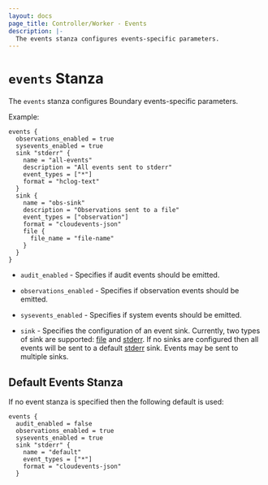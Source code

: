 ```yaml
---
layout: docs
page_title: Controller/Worker - Events
description: |-
  The events stanza configures events-specific parameters.
---
```


# `events` Stanza

The `events` stanza configures Boundary events-specific parameters.

Example:

```hcl
events {
  observations_enabled = true
  sysevents_enabled = true
  sink "stderr" {
    name = "all-events"
    description = "All events sent to stderr"
    event_types = ["*"]
    format = "hclog-text"
  }
  sink {
    name = "obs-sink"
    description = "Observations sent to a file"
    event_types = ["observation"]
    format = "cloudevents-json"
    file {
      file_name = "file-name"
    }
  }
}
```

- `audit_enabled` - Specifies if audit events should be emitted.  

- `observations_enabled` - Specifies if observation events should be emitted.

- `sysevents_enabled` - Specifies if system events should be emitted.

- `sink` - Specifies the configuration of an event sink. Currently, two types of
  sink are supported: [file](/docs/configuration/events/file) and [stderr](/docs/configuration/events/stderr). If no sinks are configured then all
  events will be sent to a default [stderr](/docs/configuration/events/stderr) sink. Events may be sent to multiple
  sinks.

## Default Events Stanza

If no event stanza is specified then the following default is used:

```hcl
events {
  audit_enabled = false
  observations_enabled = true
  sysevents_enabled = true
  sink "stderr" {
    name = "default"
    event_types = ["*"]
    format = "cloudevents-json"
  }
```
